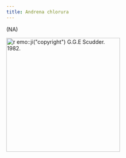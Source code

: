 ```yaml
---
title: Andrena chlorura
---
```

(NA)

[![`r emo::ji("copyright")` G.G.E Scudder. 1982.](https://www.zoology.ubc.ca/entomology/main/Hymenoptera/Andrenidae/Andrena%20chlorura%20(3lateral).jpg){height=300}](NA)
